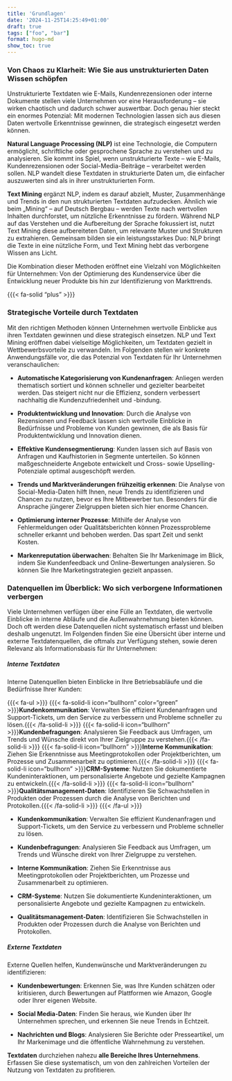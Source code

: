 ```yaml
---
title: 'Grundlagen'
date: '2024-11-25T14:25:49+01:00'
draft: true
tags: ["foo", "bar"]
format: hugo-md
show_toc: true
---
```


### Von Chaos zu Klarheit: Wie Sie aus unstrukturierten Daten Wissen schöpfen


Unstrukturierte Textdaten wie E-Mails, Kundenrezensionen oder interne Dokumente stellen viele Unternehmen vor eine Herausforderung – sie wirken chaotisch und dadurch schwer auswertbar. Doch genau hier steckt ein enormes Potenzial: Mit modernen Technologien lassen sich aus diesen Daten wertvolle Erkenntnisse gewinnen, die strategisch eingesetzt werden können.


**Natural Language Processing (NLP)** ist eine Technologie, die Computern ermöglicht, schriftliche oder gesprochene Sprache zu verstehen und zu analysieren. Sie kommt ins Spiel, wenn unstrukturierte Texte – wie E-Mails, Kundenrezensionen oder Social-Media-Beiträge – verarbeitet werden sollen. NLP wandelt diese Textdaten in strukturierte Daten um, die einfacher auszuwerten sind als in ihrer unstrukturierten Form.

<!-- insert image -->

**Text Mining** ergänzt NLP, indem es darauf abzielt, Muster, Zusammenhänge und Trends in den nun strukturierten Textdaten aufzudecken. Ähnlich wie beim „Mining“ – auf Deutsch Bergbau – werden Texte nach wertvollen Inhalten durchforstet, um nützliche Erkenntnisse zu fördern. Während NLP auf das Verstehen und die Aufbereitung der Sprache fokussiert ist, nutzt Text Mining diese aufbereiteten Daten, um relevante Muster und Strukturen zu extrahieren. Gemeinsam bilden sie ein leistungsstarkes Duo: NLP bringt die Texte in eine nützliche Form, und Text Mining hebt das verborgene Wissen ans Licht.

<!-- insert image  -->

Die Kombination dieser Methoden eröffnet eine Vielzahl von Möglichkeiten für Unternehmen: Von der Optimierung des Kundenservice über die Entwicklung neuer Produkte bis hin zur Identifizierung von Markttrends. 

{{{< fa-solid "plus" >}}}

### Strategische Vorteile durch Textdaten

Mit den richtigen Methoden können Unternehmen wertvolle Einblicke aus ihren Textdaten gewinnen und diese strategisch einsetzen. NLP und Text Mining eröffnen dabei vielseitige Möglichkeiten, um Textdaten gezielt in Wettbewerbsvorteile zu verwandeln. Im Folgenden stellen wir konkrete Anwendungsfälle vor, die das Potenzial von Textdaten für Ihr Unternehmen veranschaulichen:

-	**Automatische Kategorisierung von Kundenanfragen**: Anliegen werden thematisch sortiert und können schneller und gezielter bearbeitet werden. Das steigert nicht nur die Effizienz, sondern verbessert nachhaltig die Kundenzufriedenheit und -bindung.

-	**Produktentwicklung und Innovation**: Durch die Analyse von Rezensionen und Feedback lassen sich wertvolle Einblicke in Bedürfnisse und Probleme von Kunden gewinnen, die als Basis für Produktentwicklung und Innovation dienen.

-	**Effektive Kundensegmentierung**: Kunden lassen sich auf Basis von Anfragen und Kaufhistorien in Segmente unterteilen. So können maßgeschneiderte Angebote entwickelt und Cross- sowie Upselling-Potenziale optimal ausgeschöpft werden.

-	**Trends und Marktveränderungen frühzeitig erkennen**: Die Analyse von Social-Media-Daten hilft Ihnen, neue Trends zu identifizieren und Chancen zu nutzen, bevor es Ihre Mitbewerber tun. Besonders für die Ansprache jüngerer Zielgruppen bieten sich hier enorme Chancen.

-	**Optimierung interner Prozesse**: Mithilfe der Analyse von Fehlermeldungen oder Qualitätsberichten können Prozessprobleme schneller erkannt und behoben werden. Das spart Zeit und senkt Kosten.

-	**Markenreputation überwachen**: Behalten Sie Ihr Markenimage im Blick, indem Sie Kundenfeedback und Online-Bewertungen analysieren. So können Sie Ihre Marketingstrategien gezielt anpassen.




### Datenquellen im Überblick: Wo sich verborgene Informationen verbergen

Viele Unternehmen verfügen über eine Fülle an Textdaten, die wertvolle Einblicke in interne Abläufe und die Außenwahrnehmung bieten können. Doch oft werden diese Datenquellen nicht systematisch erfasst und bleiben deshalb ungenutzt. Im Folgenden finden Sie eine Übersicht über interne und externe Textdatenquellen, die oftmals zur Verfügung stehen, sowie deren Relevanz als Informationsbasis für Ihr Unternehmen:


##### Interne Textdaten 

Interne Datenquellen bieten Einblicke in Ihre Betriebsabläufe und die Bedürfnisse Ihrer Kunden:

{{{< fa-ul >}}}
    {{{< fa-solid-li icon="bullhorn" color="green" >}}}**Kundenkommunikation**: Verwalten Sie effizient Kundenanfragen und Support-Tickets, um den Service zu verbessern und Probleme schneller zu lösen.{{{< /fa-solid-li >}}}
    {{{< fa-solid-li icon="bullhorn" >}}}**Kundenbefragungen**: Analysieren Sie Feedback aus Umfragen, um Trends und Wünsche direkt von Ihrer Zielgruppe zu verstehen.{{{< /fa-solid-li >}}}
    {{{< fa-solid-li  icon="bullhorn" >}}}**Interne Kommunikation**: Ziehen Sie Erkenntnisse aus Meetingprotokollen oder Projektberichten, um Prozesse und Zusammenarbeit zu optimieren.{{{< /fa-solid-li >}}}
    {{{< fa-solid-li  icon="bullhorn" >}}}**CRM-Systeme**: Nutzen Sie dokumentierte Kundeninteraktionen, um personalisierte Angebote und gezielte Kampagnen zu entwickeln.{{{< /fa-solid-li >}}}
    {{{< fa-solid-li  icon="bullhorn" >}}}**Qualitätsmanagement-Daten**: Identifizieren Sie Schwachstellen in Produkten oder Prozessen durch die Analyse von Berichten und Protokollen.{{{< /fa-solid-li >}}}
{{{< /fa-ul >}}}

-	**Kundenkommunikation**: Verwalten Sie effizient Kundenanfragen und Support-Tickets, um den Service zu verbessern und Probleme schneller zu lösen.

-	**Kundenbefragungen**: Analysieren Sie Feedback aus Umfragen, um Trends und Wünsche direkt von Ihrer Zielgruppe zu verstehen.

-	**Interne Kommunikation**: Ziehen Sie Erkenntnisse aus Meetingprotokollen oder Projektberichten, um Prozesse und Zusammenarbeit zu optimieren.

-	**CRM-Systeme**: Nutzen Sie dokumentierte Kundeninteraktionen, um personalisierte Angebote und gezielte Kampagnen zu entwickeln.

-	**Qualitätsmanagement-Daten**: Identifizieren Sie Schwachstellen in Produkten oder Prozessen durch die Analyse von Berichten und Protokollen.



##### Externe Textdaten

Externe Quellen helfen, Kundenwünsche und Marktveränderungen zu identifizieren:

-	**Kundenbewertungen**: Erkennen Sie, was Ihre Kunden schätzen oder kritisieren, durch Bewertungen auf Plattformen wie Amazon, Google oder Ihrer eigenen Website.

-	**Social Media-Daten**: Finden Sie heraus, wie Kunden über Ihr Unternehmen sprechen, und erkennen Sie neue Trends in Echtzeit.

-	**Nachrichten und Blogs**: Analysieren Sie Berichte oder Presseartikel, um Ihr Markenimage und die öffentliche Wahrnehmung zu verstehen.


**Textdaten** durchziehen nahezu **alle Bereiche Ihres Unternehmens**. Erfassen Sie diese systematisch, um von den zahlreichen Vorteilen der Nutzung von Textdaten zu profitieren.
